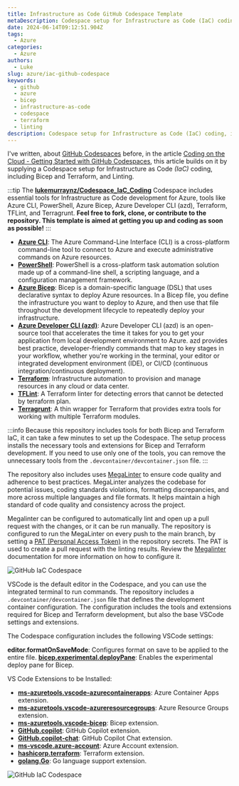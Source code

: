 ```yaml
---
title: Infrastructure as Code GitHub Codespace Template
metaDescription: Codespace setup for Infrastructure as Code (IaC) coding, including Bicep and Terraform, and Linting.
date: 2024-06-14T09:12:51.904Z
tags:
  - Azure
categories:
  - Azure
authors:
  - Luke
slug: azure/iac-github-codespace
keywords:
  - github
  - azure
  - bicep
  - infrastructure-as-code
  - codespace
  - terraform
  - linting
description: Codespace setup for Infrastructure as Code (IaC) coding, including Bicep and Terraform, and Linting.
---
```


I've written, about [GitHub Codespaces](https://github.com/features/codespaces) before, in the article [Coding on the Cloud - Getting Started with GitHub Codespaces](https://luke.geek.nz/azure/Getting-Started-with-GitHub-Codespaces/), this article builds on it by supplying a Codespace setup for Infrastructure as Code *(IaC)* coding, including Bicep and Terraform, and Linting.

<!-- truncate -->

:::tip
The **[lukemurraynz/Codespace_IaC_Coding](https://github.com/lukemurraynz/Codespace_IaC_Coding/)** Codespace includes essential tools for Infrastructure as Code development for Azure, tools like Azure CLI, PowerShell, Azure Bicep, Azure Developer CLI (azd), Terraform, TFLint, and Terragrunt. **Feel free to fork, clone, or contribute to the repository. This template is aimed at getting you up and coding as soon as possible!**
:::

* **[Azure CLI](https://learn.microsoft.com/cli/azure/what-is-azure-cli?WT.mc_id=AZ-MVP-5004796)**: The Azure Command-Line Interface (CLI) is a cross-platform command-line tool to connect to Azure and execute administrative commands on Azure resources.
* **[PowerShell](https://learn.microsoft.com/powershell/scripting/overview?view=powershell-7.4&WT.mc_id=AZ-MVP-5004796)**: PowerShell is a cross-platform task automation solution made up of a command-line shell, a scripting language, and a configuration management framework.
* **[Azure Bicep](https://learn.microsoft.com/azure/azure-resource-manager/bicep/overview?tabs=bicep&WT.mc_id=AZ-MVP-5004796)**: Bicep is a domain-specific language (DSL) that uses declarative syntax to deploy Azure resources. In a Bicep file, you define the infrastructure you want to deploy to Azure, and then use that file throughout the development lifecycle to repeatedly deploy your infrastructure. 
* **[Azure Developer CLI (azd)](https://learn.microsoft.com/azure/developer/azure-developer-cli/overview?WT.mc_id=AZ-MVP-5004796)**: Azure Developer CLI (azd) is an open-source tool that accelerates the time it takes for you to get your application from local development environment to Azure. azd provides best practice, developer-friendly commands that map to key stages in your workflow, whether you're working in the terminal, your editor or integrated development environment (IDE), or CI/CD (continuous integration/continuous deployment).
* **[Terraform](https://www.terraform.io/)**: Infrastructure automation to provision and manage resources in any cloud or data center.
* **[TFLint](https://github.com/terraform-linters/tflint)**: A Terraform linter for detecting errors that cannot be detected by terraform plan.
* **[Terragrunt](https://terragrunt.gruntwork.io/)**: A thin wrapper for Terraform that provides extra tools for working with multiple Terraform modules.

:::info
Because this repository includes tools for both Bicep and Terraform IaC, it can take a few minutes to set up the Codespace. The setup process installs the necessary tools and extensions for Bicep and Terraform development. If you need to use only one of the tools, you can remove the unnecessary tools from the `.devcontainer/devcontainer.json` file.
:::

The repository also includes uses [MegaLinter](https://megalinter.io/latest/) to ensure code quality and adherence to best practices. MegaLinter analyzes the codebase for potential issues, coding standards violations, formatting discrepancies, and more across multiple languages and file formats. It helps maintain a high standard of code quality and consistency across the project.

Megalinter can be configured to automatically lint and open up a pull request with the changes, or it can be run manually. The repository is configured to run the MegaLinter on every push to the main branch, by setting a [PAT (Personal Access Token)](https://docs.github.com/en/authentication/keeping-your-account-and-data-secure/managing-your-personal-access-tokens#creating-a-fine-grained-personal-access-token) in the repository secrets. The PAT is used to create a pull request with the linting results. Review the [Megalinter](https://megalinter.io/7.8.0/configuration/) documentation for more information on how to configure it.

![GitHub IaC Codespace](GitHub_IaC_Codespace_PAT.png)

VSCode is the default editor in the Codespace, and you can use the integrated terminal to run commands. The repository includes a `.devcontainer/devcontainer.json` file that defines the development container configuration. The configuration includes the tools and extensions required for Bicep and Terraform development, but also the base VSCode settings and extensions.

The Codespace configuration includes the following VSCode settings:

**editor.formatOnSaveMode**: Configures format on save to be applied to the entire file.
**[bicep.experimental.deployPane](https://luke.geek.nz/azure/Azure-Bicep-Deploy-Pane/)**: Enables the experimental deploy pane for Bicep.

VS Code Extensions to be Installed:

* **[ms-azuretools.vscode-azurecontainerapps](https://marketplace.visualstudio.com/items?itemName=ms-azuretools.vscode-azurecontainerapps)**: Azure Container Apps extension.
* **[ms-azuretools.vscode-azureresourcegroups](https://marketplace.visualstudio.com/items?itemName=ms-azuretools.vscode-azureresourcegroups)**: Azure Resource Groups extension.
* **[ms-azuretools.vscode-bicep](https://marketplace.visualstudio.com/items?itemName=ms-azuretools.vscode-bicep)**: Bicep extension.
* **[GitHub.copilot](https://marketplace.visualstudio.com/items?itemName=GitHub.copilot)**: GitHub Copilot extension.
* **[GitHub.copilot-chat](https://marketplace.visualstudio.com/items?itemName=GitHub.copilot-chat)**: GitHub Copilot Chat extension.
* **[ms-vscode.azure-account](https://marketplace.visualstudio.com/items?itemName=ms-vscode.azure-account)**: Azure Account extension.
* **[hashicorp.terraform](https://marketplace.visualstudio.com/items?itemName=HashiCorp.terraform)**: Terraform extension.
* **[golang.Go](https://marketplace.visualstudio.com/items?itemName=golang.Go)**: Go language support extension.

![GitHub IaC Codespace](GitHub_IaC_Codespace.gif)
